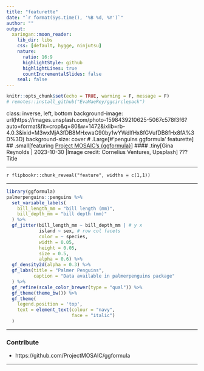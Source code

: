 ```yaml
---
title: "featurette"
date: "`r format(Sys.time(), '%B %d, %Y')`"
author: ""
output:
  xaringan::moon_reader:
    lib_dir: libs
    css: [default, hygge, ninjutsu]
    nature:
      ratio: 16:9
      highlightStyle: github
      highlightLines: true
      countIncrementalSlides: false
    seal: false
---
```





```r
knitr::opts_chunk$set(echo = TRUE, warning = F, message = F)
# remotes::install_github("EvaMaeRey/ggcirclepack")
```

class: inverse, left, bottom
background-image: url(https://images.unsplash.com/photo-1598439210625-5067c578f3f6?auto=format&fit=crop&q=80&w=1472&ixlib=rb-4.0.3&ixid=M3wxMjA3fDB8MHxwaG90by1wYWdlfHx8fGVufDB8fHx8fA%3D%3D)
background-size: cover
# .Large[#'penguins ggformula' featurette]
## .small[featuring [Project MOSAIC's {ggformula}](https://github.com/ProjectMOSAIC/ggformula)]
#### .tiny[Gina Reynolds | 2023-10-30 |Image credit: Cornelius Ventures, Upsplash]
???
Title 



---


`r flipbookr::chunk_reveal("feature", widths = c(1,1))`

---

```r
library(ggformula)
palmerpenguins::penguins %>% 
  set_variable_labels(
    bill_length_mm = "bill length (mm)",
    bill_depth_mm = "bill depth (mm)"
  ) %>%
  gf_jitter(bill_length_mm ~ bill_depth_mm | # y x
            island ~ sex, # row col facets
            color = ~ species, 
            width = 0.05, 
            height = 0.05, 
            size = 0.5, 
            alpha = 0.6) %>%
  gf_density2d(alpha = 0.3) %>% 
  gf_labs(title = "Palmer Penguins",
          caption = "Data available in palmerpenguins package"
  ) %>%
  gf_refine(scale_color_brewer(type = "qual")) %>%
  gf_theme(theme_bw()) %>%
  gf_theme(
    legend.position = 'top',
    text = element_text(colour = "navy", 
                        face = "italic")
  )
```


---

### Contribute

- https://github.com/ProjectMOSAIC/ggformula

---
